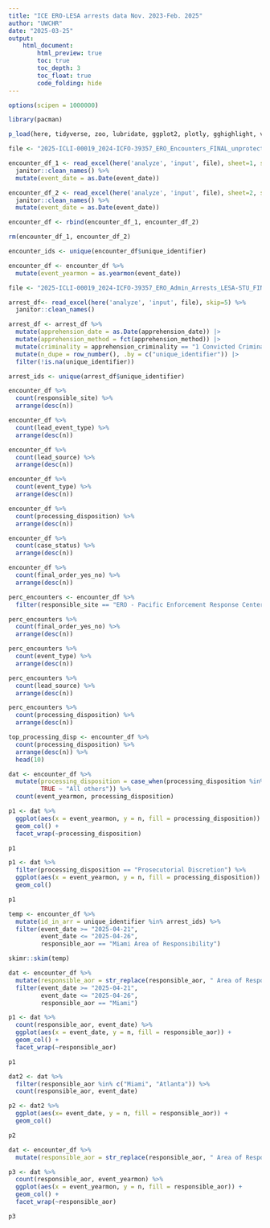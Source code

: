 ```yaml
---
title: "ICE ERO-LESA arrests data Nov. 2023-Feb. 2025"
author: "UWCHR"
date: "2025-03-25"
output:
    html_document:
        html_preview: true
        toc: true
        toc_depth: 3
        toc_float: true
        code_folding: hide
---
```



```r

options(scipen = 1000000)

library(pacman)

p_load(here, tidyverse, zoo, lubridate, ggplot2, plotly, gghighlight, viridis, readxl)

```

```r

file <- "2025-ICLI-00019_2024-ICFO-39357_ERO_Encounters_FINAL_unprotected.xlsx"

encounter_df_1 <- read_excel(here('analyze', 'input', file), sheet=1, skip=6) %>%
  janitor::clean_names() %>%
  mutate(event_date = as.Date(event_date))

encounter_df_2 <- read_excel(here('analyze', 'input', file), sheet=2, skip=6) %>%
  janitor::clean_names() %>%
  mutate(event_date = as.Date(event_date))

encounter_df <- rbind(encounter_df_1, encounter_df_2)

rm(encounter_df_1, encounter_df_2)

encounter_ids <- unique(encounter_df$unique_identifier)

encounter_df <- encounter_df %>% 
  mutate(event_yearmon = as.yearmon(event_date))

```

```r

file <- "2025-ICLI-00019_2024-ICFO-39357_ERO_Admin_Arrests_LESA-STU_FINAL_unprotected.xlsx"

arrest_df<- read_excel(here('analyze', 'input', file), skip=5) %>% 
  janitor::clean_names()

arrest_df <- arrest_df %>% 
  mutate(apprehension_date = as.Date(apprehension_date)) |>
  mutate(apprehension_method = fct(apprehension_method)) |>
  mutate(criminality = apprehension_criminality == "1 Convicted Criminal") |>
  mutate(n_dupe = row_number(), .by = c("unique_identifier")) |>
  filter(!is.na(unique_identifier))

arrest_ids <- unique(arrest_df$unique_identifier)

```

```r

encounter_df %>% 
  count(responsible_site) %>% 
  arrange(desc(n))

encounter_df %>% 
  count(lead_event_type) %>% 
  arrange(desc(n))

encounter_df %>% 
  count(lead_source) %>% 
  arrange(desc(n))

encounter_df %>% 
  count(event_type) %>% 
  arrange(desc(n))

encounter_df %>% 
  count(processing_disposition) %>% 
  arrange(desc(n))

encounter_df %>% 
  count(case_status) %>% 
  arrange(desc(n))

encounter_df %>% 
  count(final_order_yes_no) %>% 
  arrange(desc(n))


```

```r

perc_encounters <- encounter_df %>% 
  filter(responsible_site == "ERO - Pacific Enforcement Response Center")

perc_encounters %>% 
  count(final_order_yes_no) %>% 
  arrange(desc(n))

perc_encounters %>% 
  count(event_type) %>% 
  arrange(desc(n))

perc_encounters %>% 
  count(lead_source) %>% 
  arrange(desc(n))

perc_encounters %>% 
  count(processing_disposition) %>% 
  arrange(desc(n))

```

```r

top_processing_disp <- encounter_df %>%
  count(processing_disposition) %>% 
  arrange(desc(n)) %>% 
  head(10)

dat <- encounter_df %>% 
  mutate(processing_disposition = case_when(processing_disposition %in% unlist(top_processing_disp$processing_disposition) ~ processing_disposition,
         TRUE ~ "All others")) %>% 
  count(event_yearmon, processing_disposition) 

p1 <- dat %>% 
  ggplot(aes(x = event_yearmon, y = n, fill = processing_disposition)) +
  geom_col() +
  facet_wrap(~processing_disposition)

p1

p1 <- dat %>%
  filter(processing_disposition == "Prosecutorial Discretion") %>% 
  ggplot(aes(x = event_yearmon, y = n, fill = processing_disposition)) +
  geom_col()

p1

```

```r

temp <- encounter_df %>% 
  mutate(id_in_arr = unique_identifier %in% arrest_ids) %>% 
  filter(event_date >= "2025-04-21",
         event_date <= "2025-04-26",
         responsible_aor == "Miami Area of Responsibility")

skimr::skim(temp)

dat <- encounter_df %>% 
  mutate(responsible_aor = str_replace(responsible_aor, " Area of Responsibility", "")) %>% 
  filter(event_date >= "2025-04-21",
         event_date <= "2025-04-26",
         responsible_aor == "Miami")

p1 <- dat %>% 
  count(responsible_aor, event_date) %>% 
  ggplot(aes(x = event_date, y = n, fill = responsible_aor)) +
  geom_col() +
  facet_wrap(~responsible_aor)

p1

dat2 <- dat %>% 
  filter(responsible_aor %in% c("Miami", "Atlanta")) %>% 
  count(responsible_aor, event_date)

p2 <- dat2 %>% 
  ggplot(aes(x= event_date, y = n, fill = responsible_aor)) +
  geom_col()

p2

dat <- encounter_df %>% 
  mutate(responsible_aor = str_replace(responsible_aor, " Area of Responsibility", ""))

p3 <- dat %>% 
  count(responsible_aor, event_yearmon) %>% 
  ggplot(aes(x = event_yearmon, y = n, fill = responsible_aor)) +
  geom_col() +
  facet_wrap(~responsible_aor)

p3

```